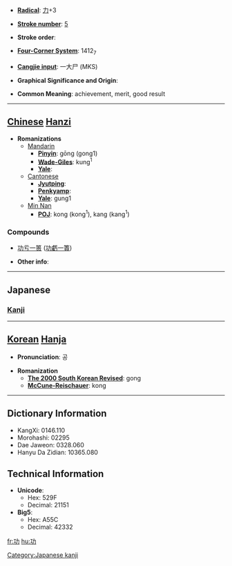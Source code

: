* '''[[Wiktionary:Chinese radical index| Radical]]''': [[Wiktionary:Chinese radical index 力|力]]+3

* '''[[Wiktionary:Chinese total strokes index|Stroke number]]''': [[Wiktionary:Chinese total strokes index 5|5]]

* '''Stroke order''': 

* '''[[Wiktionary:Chinese four corner index|Four-Corner System]]''': 1412<sub>7</sub>

* '''[[Wiktionary:Chinese Cangjie index|Cangjie input]]''': 一大尸 (MKS)

* '''Graphical Significance and Origin''': 

* '''Common Meaning''': achievement, merit, good result

----

== [[Chinese]] [[Hanzi]] ==

* '''Romanizations'''
** [[Mandarin]]
*** '''[[Pinyin]]''': gōng (gong1)
*** '''[[Wade-Giles]]''': kung<sup>1</sup>
*** '''[[Yale]]''': 
**[[Cantonese]]
***'''[[Jyutping]]''':
***'''[[Penkyamp]]''': 
***'''[[Yale]]''': gung1
**[[wikipedia:Min_Nan|Min Nan]]
***'''[[wikipedia:POJ|POJ]]''': kong (kong<sup>1</sup>), kang (kang<sup>1</sup>)

===Compounds===
{{top}}
*[[功亏一篑]] ([[功虧一簣]])
{{mid}}
{{bottom}}

* '''Other info''': 

----

==Japanese==
===[[Kanji]]===
{{kanji|on readings=[[こう]] (kō)
|kun readings=[[いさお]] (isao)
}}

[[Category:Japanese kanji]]
----

== [[Korean]] [[Hanja]] ==

* '''Pronunciation''': 공

* '''Romanization'''
** '''[[The 2000 South Korean Revised Romanization|The 2000 South Korean Revised]]''': gong
** '''[[McCune-Reischauer]]''': kong

----

== Dictionary Information ==

* KangXi: 0146.110
* Morohashi: 02295
* Dae Jaweon: 0328.060
* Hanyu Da Zidian: 10365.080

== Technical Information ==

* '''Unicode''':
** Hex: 529F
** Decimal: 21151
* '''Big5''':
** Hex: A55C
** Decimal: 42332

[[fr:功]]
[[hu:功]]